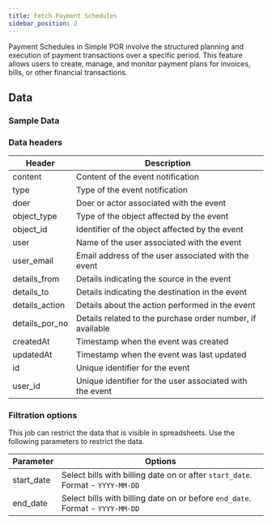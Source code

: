 ```yaml
---
title: Fetch Payment Schedules 
sidebar_position: 2
---
```


Payment Schedules in Simple POR involve the structured planning and execution of payment transactions over a specific period. This feature allows users to create, manage, and monitor payment plans for invoices, bills, or other financial transactions. 

<AddJob
  template="gsheet_simplepor_db_payment_schedules"
/>

## Data

### Sample Data

<Gsheet
  src="https://docs.google.com/spreadsheets/d/14xpjjn0KR9oWi4zoM7JEfvAuiwR5ybX_0dVTZxmmwRI/edit#gid=1795842351"
/>


### Data headers

| Header           | Description                                              |
|------------------|----------------------------------------------------------|
| content          | Content of the event notification                        |
| type             | Type of the event notification                           |
| doer             | Doer or actor associated with the event                  |
| object_type      | Type of the object affected by the event                  |
| object_id        | Identifier of the object affected by the event            |
| user             | Name of the user associated with the event                |
| user_email       | Email address of the user associated with the event      |
| details_from     | Details indicating the source in the event                |
| details_to       | Details indicating the destination in the event           |
| details_action   | Details about the action performed in the event           |
| details_por_no   | Details related to the purchase order number, if available|
| createdAt        | Timestamp when the event was created                     |
| updatedAt        | Timestamp when the event was last updated                |
| id               | Unique identifier for the event                          |
| user_id          | Unique identifier for the user associated with the event  |



### Filtration options

This job can restrict the data that is visible in spreadsheets. Use the following parameters to restrict the data.

| Parameter | Options |
|----|----|
| start_date | Select bills with billing date on or after `start_date`. Format - `YYYY-MM-DD` |
| end_date | Select bills with billing date on or before `end_date`. Format - `YYYY-MM-DD` |

<!---
## Others

### Similar jobs

Similar sort of data can be achieved by using get accounting transaction job and filtering it by invoice type. 

### Reports that use this job

Here are some of the report templates that use this job: 
-->